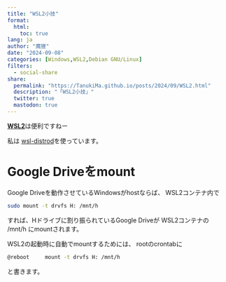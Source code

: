 ```yaml
---
title: "WSL2小技"
format:
  html:
    toc: true
lang: ja
author: "魔狸"
date: "2024-09-08"
categories: [Windows,WSL2,Debian GNU/Linux]
filters:
  - social-share
share:
  permalink: "https://TanukiMa.github.io/posts/2024/09/WSL2.html"
  description: "「WSL2小技」"
  twitter: true
  mastodon: true
---
```


[**WSL2**](https://learn.microsoft.com/ja-jp/windows/wsl/)は便利ですねー

私は 
[wsl-distrod](https://github.com/nullpo-head/wsl-distrod)を使っています。

# Google Driveをmount
Google Driveを動作させているWindowsがhostならば、
WSL2コンテナ内で

```bash
sudo mount -t drvfs H: /mnt/h
```
すれば、Hドライブに割り振られているGoogle Driveが WSL2コンテナの /mnt/h にmountされます。

WSL2の起動時に自動でmountするためには、
rootのcrontabに
```bash
@reboot		mount -t drvfs H: /mnt/h
```
と書きます。
